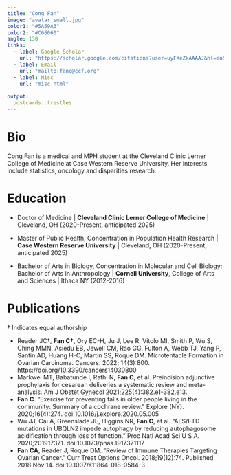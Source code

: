 ```yaml
---
title: "Cong Fan"
image: "avatar_small.jpg"
color1: "#5A59A3"
color2: "#C66060"
angle: 130
links:
  - label: Google Scholar
    url: "https://scholar.google.com/citations?user=uyFXeZkAAAAJ&hl=en&authuser=1"
  - label: Email
    url: "mailto:fanc@ccf.org"
  - label: Misc
    url: "misc.html"
  
output:
  postcards::trestles
---
```


# Bio 
Cong Fan is a medical and MPH student at the Cleveland Clinic Lerner College of Medicine at Case Western Reserve University. Her interests include statistics, oncology and disparities research.

# Education

* Doctor of Medicine | **Cleveland Clinic Lerner College of Medicine** | Cleveland, OH (2020-Present, anticipated 2025)

* Master of Public Health, Concentration in Population Health Research | **Case Western Reserve University** | Cleveland, OH (2020-Present, anticipated 2025)

* Bachelor of Arts in Biology, Concentration in Molecular and Cell Biology; Bachelor of Arts in Anthropology | **Cornell University**, College of Arts and Sciences | Ithaca NY (2012-2016)


# Publications

† Indicates equal authorship

* Reader JC†, **Fan C†**, Ory EC-H, Ju J, Lee R, Vitolo MI, Smith P, Wu S, Ching MMN, Asiedu EB, Jewell CM, Rao GG, Fulton A, Webb TJ, Yang P, Santin AD, Huang H-C, Martin SS, Roque DM. Microtentacle Formation in Ovarian Carcinoma. Cancers. 2022; 14(3):800. https://doi.org/10.3390/cancers14030800
* Markwei MT, Babatunde I, Rathi N, **Fan C**, et al. Preincision adjunctive prophylaxis for cesarean deliveries a systematic review and meta-analysis. Am J Obstet Gynecol 2021;225(4):382.e1-382.e13.
* **Fan C**. “Exercise for preventing falls in older people living in the community: Summary of a cochrane review.” Explore (NY). 2020;16(4):274. doi:10.1016/j.explore.2020.05.005
* Wu JJ, Cai A, Greenslade JE, Higgins NR, **Fan C**, et al. “ALS/FTD mutations in UBQLN2 impede autophagy by reducing autophagosome acidification through loss of function.” Proc Natl Acad Sci U S A. 2020;201917371. doi:10.1073/pnas.1917371117
* **Fan CA**, Reader J, Roque DM. “Review of Immune Therapies Targeting Ovarian Cancer.” Curr Treat Options Oncol. 2018;19(12):74. Published 2018 Nov 14. doi:10.1007/s11864-018-0584-3
